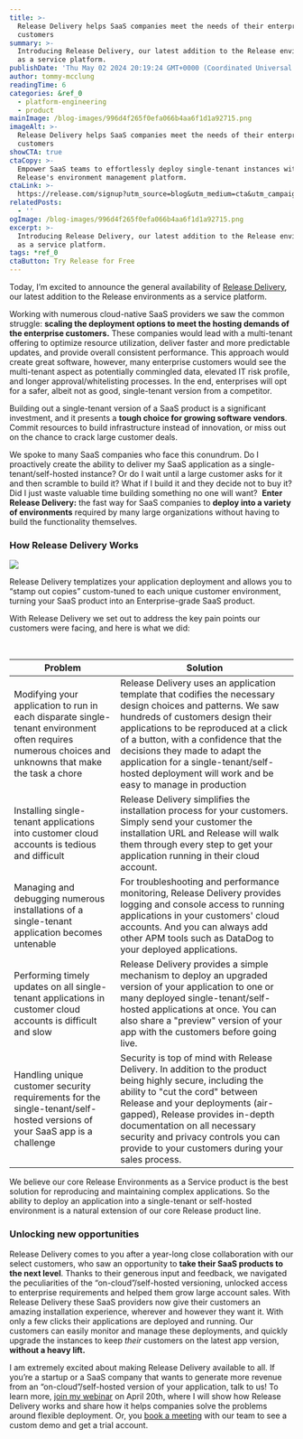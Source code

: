 ```yaml
---
title: >-
  Release Delivery helps SaaS companies meet the needs of their enterprise
  customers
summary: >-
  Introducing Release Delivery, our latest addition to the Release environments
  as a service platform. 
publishDate: 'Thu May 02 2024 20:19:24 GMT+0000 (Coordinated Universal Time)'
author: tommy-mcclung
readingTime: 6
categories: &ref_0
  - platform-engineering
  - product
mainImage: /blog-images/996d4f265f0efa066b4aa6f1d1a92715.png
imageAlt: >-
  Release Delivery helps SaaS companies meet the needs of their enterprise
  customers
showCTA: true
ctaCopy: >-
  Empower SaaS teams to effortlessly deploy single-tenant instances with
  Release's environment management platform.
ctaLink: >-
  https://release.com/signup?utm_source=blog&utm_medium=cta&utm_campaign=blog-cta&utm_content=release-delivery-helps-saas-companies-meet-the-needs-of-their-enterprise-customers
relatedPosts:
  - ''
ogImage: /blog-images/996d4f265f0efa066b4aa6f1d1a92715.png
excerpt: >-
  Introducing Release Delivery, our latest addition to the Release environments
  as a service platform. 
tags: *ref_0
ctaButton: Try Release for Free
---
```


Today, I’m excited to announce the general availability of [Release Delivery](https://release.com/product/release-delivery), our latest addition to the Release environments as a service platform. 

Working with numerous cloud-native SaaS providers we saw the common struggle: **scaling the deployment options to meet the hosting demands of the enterprise customers.** These companies would lead with a multi-tenant offering to optimize resource utilization, deliver faster and more predictable updates, and provide overall consistent performance. This approach would create great software, however, many enterprise customers would see the multi-tenant aspect as potentially commingled data, elevated IT risk profile, and longer approval/whitelisting processes. In the end, enterprises will opt for a safer, albeit not as good, single-tenant version from a competitor. 

Building out a single-tenant version of a SaaS product is a significant investment, and it presents a **tough choice for growing software vendors**. Commit resources to build infrastructure instead of innovation, or miss out on the chance to crack large customer deals.

We spoke to many SaaS companies who face this conundrum. Do I proactively create the ability to deliver my SaaS application as a single-tenant/self-hosted instance? Or do I wait until a large customer asks for it and then scramble to build it? What if I build it and they decide not to buy it? Did I just waste valuable time building something no one will want? 
**Enter Release Delivery:** the fast way for SaaS companies to **deploy into a variety of environments** required by many large organizations without having to build the functionality themselves.

### How Release Delivery Works

![](/blog-images/996d4f265f0efa066b4aa6f1d1a92715.png)

Release Delivery templatizes your application deployment and allows you to “stamp out copies” custom-tuned to each unique customer environment, turning your SaaS product into an Enterprise-grade SaaS product. 

With Release Delivery we set out to address the key pain points our customers were facing, and here is what we did:

                                                                       

| Problem | Solution |
| --- | --- |
| Modifying your application to run in each disparate single-tenant environment often requires numerous choices and unknowns that make the task a chore | Release Delivery uses an application template that codifies the necessary design choices and patterns. We saw hundreds of customers design their applications to be reproduced at a click of a button, with a confidence that the decisions they made to adapt the application for a single-tenant/self-hosted deployment will work and be easy to manage in production |
| Installing single-tenant applications into customer cloud accounts is tedious and difficult | Release Delivery simplifies the installation process for your customers. Simply send your customer the installation URL and Release will walk them through every step to get your application running in their cloud account. |
| Managing and debugging numerous installations of a single-tenant application becomes untenable | For troubleshooting and performance monitoring, Release Delivery provides logging and console access to running applications in your customers' cloud accounts. And you can always add other APM tools such as DataDog to your deployed applications. |
| Performing timely updates on all single-tenant applications in customer cloud accounts is difficult and slow | Release Delivery provides a simple mechanism to deploy an upgraded version of your application to one or many deployed single-tenant/self-hosted applications at once. You can also share a "preview" version of your app with the customers before going live. |
| Handling unique customer security requirements for the single-tenant/self-hosted versions of your SaaS app is a challenge | Security is top of mind with Release Delivery. In addition to the product being highly secure, including the ability to "cut the cord" between Release and your deployments (air-gapped), Release provides in-depth documentation on all necessary security and privacy controls you can provide to your customers during your sales process. |

We believe our core Release Environments as a Service product is the best solution for reproducing and maintaining complex applications. So the ability to deploy an application into a single-tenant or self-hosted environment is a natural extension of our core Release product line. 

### Unlocking new opportunities

Release Delivery comes to you after a year-long close collaboration with our select customers, who saw an opportunity to **take their SaaS products to the next level**. Thanks to their generous input and feedback, we navigated the peculiarities of the “on-cloud”/self-hosted versioning, unlocked access to enterprise requirements and helped them grow large account sales. With Release Delivery these SaaS providers now give their customers an amazing installation experience, wherever and however they want it. With only a few clicks their applications are deployed and running. Our customers can easily monitor and manage these deployments, and quickly upgrade the instances to keep _their_ customers on the latest app version, **without a heavy lift.**  

I am extremely excited about making Release Delivery available to all. If you’re a startup or a SaaS company that wants to generate more revenue from an “on-cloud”/self-hosted version of your application, talk to us! To learn more, [join my webinar](https://release.com/webinar/release-delivery) on April 20th, where I will show how Release Delivery works and share how it helps companies solve the problems around flexible deployment. Or, you [book a meeting](https://release.com/vpc-book-a-meeting) with our team to see a custom demo and get a trial account.

